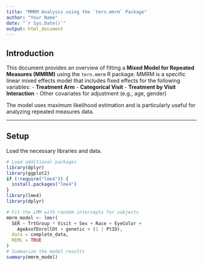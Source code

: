 ```yaml
---
title: "MMRM Analysis using the `tern.mmrm` Package"
author: "Your Name"
date: "`r Sys.Date()`"
output: html_document
---
```


## Introduction

This document provides an overview of fitting a **Mixed Model for Repeated Measures (MMRM)** using the `tern.mmrm` R package. MMRM is a specific linear mixed effects model that includes fixed effects for the following variables:
- **Treatment Arm**
- **Categorical Visit**
- **Treatment by Visit Interaction**
- Other covariates for adjustment (e.g., age, gender)

The model uses maximum likelihood estimation and is particularly useful for analyzing repeated measures data.

---

## Setup

Load the necessary libraries and data.

```r

# Load additional packages
library(dplyr)
library(ggplot2)
if (!require("lme4")) {
  install.packages("lme4")
}
library(lme4)
library(dplyr)

```


```r
# Fit the LMM with random intercepts for subjects
mmrm_model <- lmer(
  SER ~ TrtGroup * Visit + Sex + Race + EyeColor +
    AgeAsofEnrollDt + genetic + (1 | PtID),
  data = complete_data,
  REML = TRUE
)
# Summarize the model results
summary(mmrm_model)
```


